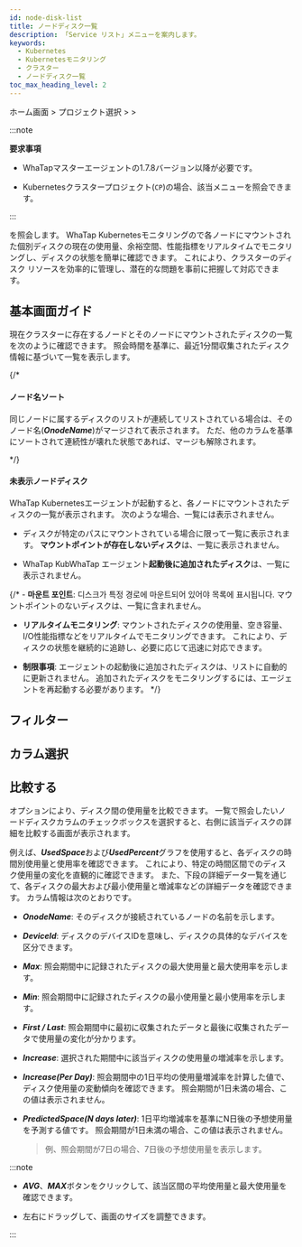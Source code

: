 ```yaml
---
id: node-disk-list
title: ノードディスク一覧
description: 「Service リスト」メニューを案内します。
keywords:
  - Kubernetes
  - Kubernetesモニタリング
  - クラスター
  - ノードディスク一覧
toc_max_heading_level: 2
---
```


ホーム画面 &gt; プロジェクト選択 &gt; <Cmdname sid="side_cluster" className="uitext" /> &gt; <Cmdname sid="side_nodeDiskList" className="uitext" />

:::note 

**要求事項**

- WhaTapマスターエージェントの1.7.8バージョン以降が必要です。 

- Kubernetesクラスタープロジェクト(<code class='my'>CP</code>)の場合、該当メニューを照会できます。

:::

<Cmdname sid="side_nodeDiskList" className="uitext" />を照会します。 WhaTap Kubernetesモニタリングの<Cmdname sid="side_nodeDiskList" className="uitext" />で各ノードにマウントされた個別ディスクの現在の使用量、余裕空間、性能指標をリアルタイムでモニタリングし、ディスクの状態を簡単に確認できます。 これにより、クラスターのディスク リソースを効率的に管理し、潜在的な問題を事前に把握して対応できます。

## 基本画面ガイド

現在クラスターに存在するノードとそのノードにマウントされたディスクの一覧を次のように確認できます。 照会時間を基準に、最近1分間収集されたディスク情報に基づいて一覧を表示します。

<ImgLang img='k8s-node-disk-list.png' desc='ノードディスクリスト' />

{/* 

#### ノード名ソート

同じノードに属するディスクのリストが連続してリストされている場合は、そのノード名(***OnodeName***)がマージされて表示されます。 ただ、他のカラムを基準にソートされて連続性が壊れた状態であれば、マージも解除されます。  

*/}

#### 未表示ノードディスク

WhaTap Kubernetesエージェントが起動すると、各ノードにマウントされたディスクの一覧が表示されます。 次のような場合、一覧には表示されません。 

- ディスクが特定のパスにマウントされている場合に限って一覧に表示されます。 **マウントポイントが存在しないディスク**は、一覧に表示されません。

- WhaTap KubWhaTap エージェント**起動後に追加されたディスク**は、一覧に表示されません。 

{/* - **마운트 포인트**: 디스크가 특정 경로에 마운트되어 있어야 목록에 표시됩니다. マウントポイントのないディスクは、一覧に含まれません。

- **リアルタイムモニタリング**: マウントされたディスクの使用量、空き容量、I/O性能指標などをリアルタイムでモニタリングできます。 これにより、ディスクの状態を継続的に追跡し、必要に応じて迅速に対応できます。

- **制限事項**: エージェントの起動後に追加されたディスクは、リストに自動的に更新されません。 追加されたディスクをモニタリングするには、エージェントを再起動する必要があります。 */}

## フィルター


<K8slistfilter />

## カラム選択


<K8slistcl />

## 比較する

<Cmdname sid="TTL08423" className="uitext" />オプションにより、ディスク間の使用量を比較できます。 一覧で照会したいノードディスク<Cmdname sid="TTL08423" className="uitext" />カラムのチェックボックスを選択すると、右側に該当ディスクの詳細を比較する画面が表示されます。

<ImgLang img='k8s-node-disk-compare.png' desc='ノードディスクの比較' />

例えば、***UsedSpace***および***UsedPercent***グラフを使用すると、各ディスクの時間別使用量と使用率を確認できます。 これにより、特定の時間区間でのディスク使用量の変化を直観的に確認できます。 また、下段の詳細データ一覧を通じて、各ディスクの最大および最小使用量と増減率などの詳細データを確認できます。 カラム情報は次のとおりです。 

- ***OnodeName***: そのディスクが接続されているノードの名前を示します。

- ***DeviceId***: ディスクのデバイスIDを意味し、ディスクの具体的なデバイスを区分できます。

- ***Max***: 照会期間中に記録されたディスクの最大使用量と最大使用率を示します。

- ***Min***: 照会期間中に記録されたディスクの最小使用量と最小使用率を示します。

- ***First / Last***: 照会期間中に最初に収集されたデータと最後に収集されたデータで使用量の変化が分かります。

- ***Increase***: 選択された期間中に該当ディスクの使用量の増減率を示します。

- ***Increase(Per Day)***: 照会期間中の1日平均の使用量増減率を計算した値で、ディスク使用量の変動傾向を確認できます。 照会期間が1日未満の場合、この値は表示されません。

- ***PredictedSpace(N days later)***: 1日平均増減率を基準にN日後の予想使用量を予測する値です。 照会期間が1日未満の場合、この値は表示されません。

  > 例、照会期間が7日の場合、7日後の予想使用量を表示します。 

:::note 

- ***AVG***、***MAX***ボタンをクリックして、該当区間の平均使用量と最大使用量を確認できます。

- <LinkImage img='hitmap-lr-drag.svg' alt='左右ドラッグアイコン' className='_drag' />左右にドラッグして、画面のサイズを調整できます。

:::
